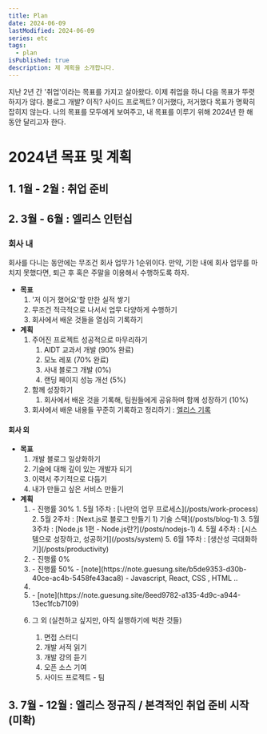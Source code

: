 ```yaml
---
title: Plan
date: 2024-06-09
lastModified: 2024-06-09
series: etc
tags: 
  - plan
isPublished: true
description: 제 계획을 소개합니다.
---
```


지난 2년 간 '취업'이라는 목표를 가지고 살아왔다. 이제 취업을 하니 다음 목표가 뚜렷하지가 않다. 블로그 개발? 이직? 사이드 프로젝트? 이거했다, 저거했다 목표가 명확히 잡히지 않는다. 나의 목표를 모두에게 보여주고, 내 목표를 이루기 위해 2024년 한 해 동안 달리고자 한다.

# 2024년 목표 및 계획

## 1. 1월 - 2월 : 취업 준비
## 2. 3월 - 6월 : 엘리스 인턴십
### 회사 내
회사를 다니는 동안에는 무조건 회사 업무가 1순위이다. 만약, 기한 내에 회사 업무를 마치지 못했다면, 퇴근 후 혹은 주말을 이용해서 수행하도록 하자.
- **목표**
    1. '저 이거 했어요'할 만한 실적 쌓기
    2. 무조건 적극적으로 나서서 업무 다양하게 수행하기
    3. 회사에서 배운 것들을 열심히 기록하기
- **계획**
    1. 주어진 프로젝트 성공적으로 마무리하기
        1. AIDT 교과서 개발 (90% 완료)
        2. 모노 레포 (70% 완료)
        3. 사내 블로그 개발 (0%)
        4. 랜딩 페이지 성능 개선 (5%)
    2. 함께 성장하기
        1. 회사에서 배운 것을 기록해, 팀원들에게 공유하며 함께 성장하기 (10%)
    3. 회사에서 배운 내용들 꾸준히 기록하고 정리하기 : [엘리스 기록](https://note.guesung.site/3ae9890e-83c6-4ce2-a316-1b6df3d4ce3c)

#### 회사 외
- **목표**
    1. 개발 블로그 일상화하기
    2. 기술에 대해 깊이 있는 개발자 되기
    3. 이력서 주기적으로 다듬기
    4. 내가 만들고 싶은 서비스 만들기
- **계획**
    1. <Toggle title="블로그 1주일 1포스팅 실천하기">
            - 진행률 30%
            1. 5월 1주차 : [나만의 업무 프로세스](/posts/work-process) 
            2. 5월 2주차 : [Next.js로 블로그 만들기 1) 기술 스택](/posts/blog-1) 
            3. 5월 3주차 : [Node.js 1편 - Node.js란?](/posts/nodejs-1)
            4. 5월 4주차 : [시스템으로 성장하고, 성공하기](/posts/system)
            5. 6월 1주차 : [생산성 극대화하기](/posts/productivity)
        </Toggle>
    
    2. <Toggle title="블로그 포스팅 후, 링크드인에 홍보하기">
            - 진행률 0%
        </Toggle>

    3. <Toggle title="기술 스택 하나씩 딥다이브하기 : `Node.js`, `React.js`,`Next.js`">
            - 진행률 50%
            - [note](https://note.guesung.site/b5de9353-d30b-40ce-ac4b-5458fe43aca8)
            - Javascript, React, CSS , HTML ..
        </Toggle>
    4. <Toggle title="이력서 매달 1회 이상 다듬기">

        </Toggle>
    5. <Toggle title="개발 블로그 만들어서 하루 접속자 100명 이상 달성하기">
            - [note](https://note.guesung.site/8eed9782-a135-4d9c-a944-13ec1fcb7109)
        </Toggle>
    6. 그 외 (실천하고 싶지만, 아직 실행하기에 벅찬 것들)
        1. 면접 스터디
        2. 개발 서적 읽기
        3. 개발 강의 듣기
        4. 오픈 소스 기여
        5. 사이드 프로젝트 - 팀

## 3. 7월 - 12월 : 엘리스 정규직 / 본격적인 취업 준비 시작 (미확)
